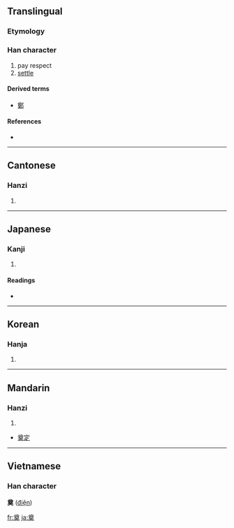 ==Translingual==

===Etymology===
{{Han compound|酋|丌|t1=wine|t2=table|ls=ic}}

===Han character===
{{Han char|rn=37|rad=大|as=09|sn=12|four=8043<sub>0</sub>|canj=廿田大 (TWK)}}

# pay respect
# [[settle]]

====Derived terms====
* [[鄭]]

====References====
* {{Han ref|kx=0253.050|dkj=05960|dj=0514.300|hdz=10546.060|uh=5960|ud=22880|bh=B3FE|bd=46078}}

----

==Cantonese==

===Hanzi===
{{yue-hanzi|jyut=|y=din6}}

# {{defn|Cantonese}}

----

==Japanese==

===Kanji===
{{ja-kanji|grade=|rs=大09}}

# {{defn|Japanese}}

====Readings====
* {{ja-readings|on=[[てん]] (ten), [[でん]] (den), [[てい]] (tei)|kun=[[まつる]] (matsuru), [[さだめる]] (sadameru)}}

----

==Korean==

===Hanja===
{{ko-hanja|hangeul=전|rv=jeon|mr=chŏn}}

# {{defn|Korean}}

----

==Mandarin==

===Hanzi===
{{cmn-hanzi|pin=[[diàn]] ([[dian4]])|wg=tien<sup>4</sup>}}

# {{defn|Mandarin}}

* [[奠定]]

----

==Vietnamese==
===Han character===
'''奠''' ([[điện]])

[[fr:奠]]
[[ja:奠]]